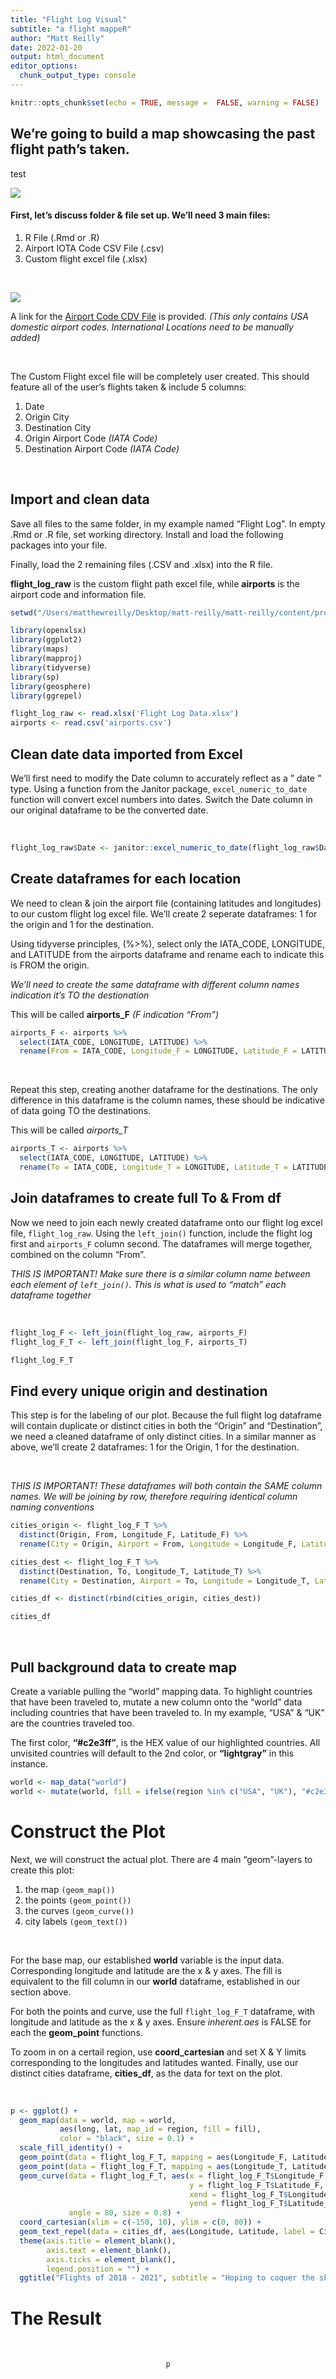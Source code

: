 ```yaml
---
title: "Flight Log Visual"
subtitle: "a flight mappeR"
author: "Matt Reilly"
date: 2022-01-20
output: html_document
editor_options: 
  chunk_output_type: console
---
```


```r
knitr::opts_chunk$set(echo = TRUE, message =  FALSE, warning = FALSE)
```
## We're going to build a map showcasing the past flight path's taken.
test


![](map.png)


#### First, let's discuss folder & file set up. We'll need 3 main files:

  1. R File (.Rmd or .R)
  2. Airport IOTA Code CSV File (.csv)
  3. Custom flight excel file (.xlsx)

<p>&nbsp;</p>
  
![](folder.png)
          
A link for the [Airport Code CDV File](https://www.kaggle.com/miquar/explore-flights-csv-airports-csv-airlines-csv/data?select=airports.csv) is provided. *(This only contains USA domestic airport codes. International Locations need to be manually added)*
<p>&nbsp;</p>
The Custom Flight excel file will be completely user created. This should feature all of the user's flights taken & include 5 columns:

  1. Date
  2. Origin City
  3. Destination City
  4. Origin Airport Code *(IATA Code)*
  5. Destination Airport Code *(IATA Code)*

<p>&nbsp;</p>

## Import and clean data
Save all files to the same folder, in my example named "Flight Log".
In empty .Rmd or .R file, set working directory. Install and load the following packages into your file. 

Finally, load the 2 remaining files (.CSV and .xlsx) into the R file. 

**flight_log_raw** is the custom flight path excel file, while **airports** is the airport code and information file. 
```r
setwd("/Users/matthewreilly/Desktop/matt-reilly/matt-reilly/content/project/flights")
```

```r
library(openxlsx)
library(ggplot2)
library(maps)
library(mapproj)
library(tidyverse)
library(sp)
library(geosphere)
library(ggrepel)

flight_log_raw <- read.xlsx('Flight Log Data.xlsx')
airports <- read.csv('airports.csv')
```

## Clean date data imported from Excel
We'll first need to modify the Date column to accurately reflect as a " date " type. Using a function from the Janitor package, `excel_numeric_to_date` function will convert excel numbers into dates. Switch the Date column in our original dataframe to be the converted date.
<p>&nbsp;</p>

```r
flight_log_raw$Date <- janitor::excel_numeric_to_date(flight_log_raw$Date)
```


## Create dataframes for each location
We need to clean & join the airport file (containing latitudes and longitudes) to our custom flight log excel file. We'll create 2 seperate dataframes: 1 for the origin and 1 for the destination. 

Using tidyverse principles, (%>%), select only the IATA_CODE, LONGITUDE, and LATITUDE from the airports dataframe and rename each to indicate this is FROM the origin.

*We'll need to create the same dataframe with different column names indication it's TO the destionation*


This will be called **airports_F** *(F indication "From")*


```r
airports_F <- airports %>%
  select(IATA_CODE, LONGITUDE, LATITUDE) %>%
  rename(From = IATA_CODE, Longitude_F = LONGITUDE, Latitude_F = LATITUDE)
```
<p>&nbsp;</p>

Repeat this step, creating another dataframe for the destinations. The only difference in this dataframe is the column names, these should be indicative of data going TO the destinations.

This will be called *airports_T* 


```r
airports_T <- airports %>%
  select(IATA_CODE, LONGITUDE, LATITUDE) %>%
  rename(To = IATA_CODE, Longitude_T = LONGITUDE, Latitude_T = LATITUDE)
```


## Join dataframes to create full To & From df
Now we need to join each newly created dataframe onto our flight log excel file, `flight_log_raw`. Using the `left_join()` function, include the flight log first and `airports_F` column second. The dataframes will merge together, combined on the column "From". 


*THIS IS IMPORTANT! Make sure there is a similar column name between each element of `left_join()`. This is what is used to "match" each dataframe together*
<p>&nbsp;</p>
```r
flight_log_F <- left_join(flight_log_raw, airports_F)
flight_log_F_T <- left_join(flight_log_F, airports_T)

flight_log_F_T
```
## Find every unique origin and destination
This step is for the labeling of our plot. Because the full flight log dataframe will contain duplicate or distinct cities in both the "Origin" and "Destination", we need a cleaned dataframe of only distinct cities. In a similar manner as above, we'll create 2 dataframes: 1 for the Origin, 1 for the destination.
<p>&nbsp;</p>


*THIS IS IMPORTANT! These dataframes will both contain the SAME column names. We will be joining by row, therefore requiring identical column naming conventions*

```r
cities_origin <- flight_log_F_T %>%
  distinct(Origin, From, Longitude_F, Latitude_F) %>%
  rename(City = Origin, Airport = From, Longitude = Longitude_F, Latitude = Latitude_F)

cities_dest <- flight_log_F_T %>%
  distinct(Destination, To, Longitude_T, Latitude_T) %>%
  rename(City = Destination, Airport = To, Longitude = Longitude_T, Latitude = Latitude_T)

cities_df <- distinct(rbind(cities_origin, cities_dest))

cities_df
```
<p>&nbsp;</p>

## Pull background data to create map

Create a variable pulling the "world" mapping data. To highlight countries that have been traveled to, mutate a new column onto the "world" data including countries that have been traveled to. In my example, "USA" & "UK" are the countries traveled too.

The first color, **"#c2e3ff"**, is the HEX value of our highlighted countries. All unvisited countries will default to the 2nd color, or **"lightgray"** in this instance.
```r
world <- map_data("world")
world <- mutate(world, fill = ifelse(region %in% c("USA", "UK"), "#c2e3ff", "lightgray"))
```
# Construct the Plot
Next, we will construct the actual plot. There are 4 main "geom"-layers to create this plot: 

  1. the map `(geom_map())`
  2. the points `(geom_point())`
  3. the curves `(geom_curve())`
  4. city labels `(geom_text())`
<p>&nbsp;</p>

For the base map, our established **world** variable is the input data. Corresponding longitude and latitude are the x & y axes. The fill is equivalent to the fill column in our **world** dataframe, established in our section above. 

For both the points and curve, use the full `flight_log_F_T` dataframe, with longitude and latitude as the x & y axes. Ensure *inherent.aes* is FALSE for each the **geom_point** functions.

To zoom in on a certail region, use **coord_cartesian** and set X & Y limits corresponding to the longitudes and latitudes wanted. Finally, use our distinct cities dataframe, **cities_df**, as the data for text on the plot. 

<p>&nbsp;</p>
```r
p <- ggplot() +
  geom_map(data = world, map = world,
           aes(long, lat, map_id = region, fill = fill),
           color = "black", size = 0.1) + 
  scale_fill_identity() + 
  geom_point(data = flight_log_F_T, mapping = aes(Longitude_F, Latitude_F), inherit.aes = FALSE) + 
  geom_point(data = flight_log_F_T, mapping = aes(Longitude_T, Latitude_T), inherit.aes = FALSE) +
  geom_curve(data = flight_log_F_T, aes(x = flight_log_F_T$Longitude_F,
                                        y = flight_log_F_T$Latitude_F,
                                        xend = flight_log_F_T$Longitude_T,
                                        yend = flight_log_F_T$Latitude_T, alpha = 0.4), 
             angle = 80, size = 0.8) +
  coord_cartesian(xlim = c(-150, 10), ylim = c(0, 80)) + 
  geom_text_repel(data = cities_df, aes(Longitude, Latitude, label = City), size = 3.5) +
  theme(axis.title = element_blank(),
        axis.text = element_blank(),
        axis.ticks = element_blank(),
        legend.position = "") + 
  ggtitle("Flights of 2018 - 2021", subtitle = "Hoping to coquer the skies more!")

```

# The Result
<p>&nbsp;</p>
<center>
```r
p
```
</center>
<p>&nbsp;</p>
<p>&nbsp;</p>



